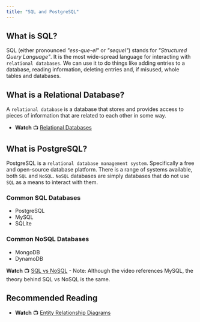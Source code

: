 ```yaml
---
title: "SQL and PostgreSQL"
---
```


## What is SQL?

SQL (either pronounced *"ess-que-el"* or *"sequel"*) stands for *"Structured Query Language"*. It is the most wide-spread language for interacting with `relational databases`. We can use it to do things like adding entries to a database, reading information, deleting entries and, if misused, whole tables and databases.

## What is a Relational Database?
A `relational database` is a database that stores and provides access to pieces of information that are related to each other in some way.

- **Watch** 📺 [Relational Databases](https://www.youtube.com/watch?v=wR0jg0eQsZA)

## What is PostgreSQL?

PostgreSQL is a `relational database management system`. Specifically a free and open-source database platform. There is a range of systems available, both `SQL` and `NoSQL`. `NoSQL` databases are simply databases that do not use `SQL` as a means to interact with them.

### Common SQL Databases
- PostgreSQL
- MySQL
- SQLite

### Common NoSQL Databases
- MongoDB
- DynamoDB


**Watch** 📺 [SQL vs NoSQL](https://www.youtube.com/watch?v=ZS_kXvOeQ5Y) - Note: Although the video references MySQL, the theory behind SQL vs NoSQL is the same.

## Recommended Reading
- **Watch** 📺 [Entity Relationship Diagrams](https://www.youtube.com/watch?v=QpdhBUYk7Kk)
